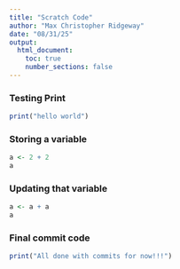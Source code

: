 ```yaml
---
title: "Scratch Code"
author: "Max Christopher Ridgeway"
date: "08/31/25"
output: 
  html_document: 
    toc: true
    number_sections: false
---
```


### Testing Print
```r
print("hello world")
```

### Storing a variable
```r
a <- 2 + 2
a
```

### Updating that variable
```r
a <- a + a
a
```

### Final commit code
```r
print("All done with commits for now!!!")
```